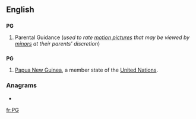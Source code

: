 {{also|pg|Pg|pg.|.pg}}
==English==

==={{initialism}}===
'''PG'''

# {{context|British|US}} Parental Guidance (''used to rate [[motion picture]]s that may be viewed by [[minor]]s at their parents' discretion'')

==={{abbreviation}}===
'''PG'''

# [[Papua New Guinea]], a member state of the [[United Nations]].

===Anagrams===
* {{alphagram|[[GP#English|GP]]}} 


[[fr:PG]]